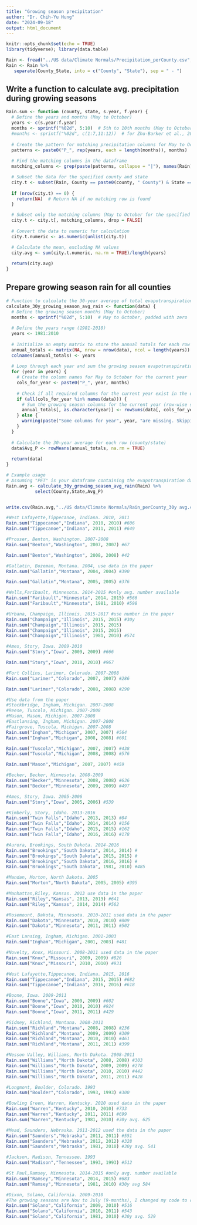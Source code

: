 ```yaml
---
title: "Growing season precipitation"
author: "Dr. Chih-Yu Hung"
date: "2024-09-18"
output: html_document
---
```


```r
knitr::opts_chunk$set(echo = TRUE)
library(tidyverse); library(data.table)

Rain <- fread("../US data/Climate Normals/Precipitation_perCounty.csv", header = TRUE)
Rain <- Rain %>%
   separate(County_State, into = c("County", "State"), sep = " - ")

```

## Write a function to calculate avg. precipitation during growing seasons

```r
Rain.sum <- function (county, state, s.year, f.year) {
  # Define the years and months (May to October)
  years <- c(s.year:f.year)
  months <- sprintf("%02d", 5:10)  # 5th to 10th months (May to October)
  #months <- sprintf("%02d", c(1:7,11:12))  # for Zhu-Barker et al., 2015 only
  
  # Create the pattern for matching precipitation columns for May to October
  patterns <- paste0("P_", rep(years, each = length(months)), months)
  
  # Find the matching columns in the dataframe
  matching_columns <- grep(paste(patterns, collapse = "|"), names(Rain), value = TRUE)

  # Subset the data for the specified county and state
  city.t <- subset(Rain, County == paste0(county, " County") & State == state)
  
  if (nrow(city.t) == 0) {
    return(NA)  # Return NA if no matching row is found
  }

  # Subset only the matching columns (May to October for the specified years)
  city.t <- city.t[, matching_columns, drop = FALSE]
  
  # Convert the data to numeric for calculation
  city.t.numeric <- as.numeric(unlist(city.t))

  # Calculate the mean, excluding NA values
  city.avg <- sum(city.t.numeric, na.rm = TRUE)/length(years)
  
  return(city.avg)
}

```


## Prepare growing season rain for all counties
```r
# Function to calculate the 30-year average of total evapotranspiration during the growing season (May-October)
calculate_30y_growing_season_avg_rain <- function(data) {
  # Define the growing season months (May to October)
  months <- sprintf("%02d", 5:10)  # May to October, padded with zero
  
  # Define the years range (1981-2010)
  years <- 1981:2010
  
  # Initialize an empty matrix to store the annual totals for each row (county/state)
  annual_totals <- matrix(NA, nrow = nrow(data), ncol = length(years))
  colnames(annual_totals) <- years
  
  # Loop through each year and sum the growing season evapotranspiration (May to October)
  for (year in years) {
    # Create the column names for May to October for the current year
    cols_for_year <- paste0("P_", year, months)
    
    # Check if all required columns for the current year exist in the data
    if (all(cols_for_year %in% names(data))) {
      # Sum the growing season columns for the current year (row-wise sum)
      annual_totals[, as.character(year)] <- rowSums(data[, cols_for_year], na.rm = TRUE)
    } else {
      warning(paste("Some columns for year", year, "are missing. Skipping."))
    }
  }
  
  # Calculate the 30-year average for each row (county/state)
  data$Avg_P <- rowMeans(annual_totals, na.rm = TRUE)
  
  return(data)
}

# Example usage
# Assuming "PET" is your dataframe containing the evapotranspiration data
Rain.avg <- calculate_30y_growing_season_avg_rain(Rain) %>%
           select(County,State,Avg_P)


write.csv(Rain.avg,"../US data/Climate Normals/Rain_perCounty_30y avg.csv", row.names = F) #unit:mm

```



```r
#West Lafayette,Tippecanoe, Indiana. 2010, 2011
Rain.sum("Tippecanoe","Indiana", 2010, 2010) #606
Rain.sum("Tippecanoe","Indiana", 2011, 2011) #649

```

```r
#Prosser, Benton, Washington. 2007-2008
Rain.sum("Benton","Washington", 2007, 2007) #67

Rain.sum("Benton","Washington", 2008, 2008) #42
```



```r
#Gallatin, Bozeman, Montana. 2004, use data in the paper
Rain.sum("Gallatin","Montana", 2004, 2004) #390

Rain.sum("Gallatin","Montana", 2005, 2005) #376
```

```r
#Wells,Faribault, Minnesota. 2014-2015 #only avg. number available
Rain.sum("Faribault","Minnesota", 2014, 2015) #566
Rain.sum("Faribault","Minnesota", 1981, 2010) #598
```

```r
#Urbana, Champaign, Illinois. 2015-2017 #use number in the paper
Rain.sum("Champaign","Illinois", 2015, 2015) #30y
Rain.sum("Champaign","Illinois", 2015, 2015)
Rain.sum("Champaign","Illinois", 2015, 2015)
Rain.sum("Champaign","Illinois", 1981, 2010) #574
```



```r
#Ames, Story, Iowa. 2009-2010
Rain.sum("Story","Iowa", 2009, 2009) #666

Rain.sum("Story","Iowa", 2010, 2010) #967
```

```r
#Fort Collins, Larimer, Colorado. 2007-2008
Rain.sum("Larimer","Colorado", 2007, 2007) #286

Rain.sum("Larimer","Colorado", 2008, 2008) #290
```


```r
#Use data from the paper
#Stockbridge, Ingham, Michigan. 2007-2008
#Reese, Tuscola, Michigan. 2007-2008
#Mason, Mason, Michigan. 2007-2008
#Eastlansing, Ingham, Michigan. 2007-2008
#Fairgrove, Tuscola, Michigan. 2007-2008
Rain.sum("Ingham","Michigan", 2007, 2007) #564
Rain.sum("Ingham","Michigan", 2008, 2008) #601

Rain.sum("Tuscola","Michigan", 2007, 2007) #438
Rain.sum("Tuscola","Michigan", 2008, 2008) #576

Rain.sum("Mason","Michigan", 2007, 2007) #459
```

```r
#Becker, Becker, Minnesota. 2008-2009
Rain.sum("Becker","Minnesota", 2008, 2008) #636
Rain.sum("Becker","Minnesota", 2009, 2009) #497

```


```r
#Ames, Story, Iowa. 2005-2006
Rain.sum("Story","Iowa", 2005, 2006) #539
```



```r
#Kimberly, Story, Idaho. 2013-2016
Rain.sum("Twin Falls","Idaho", 2013, 2013) #84
Rain.sum("Twin Falls","Idaho", 2014, 2014) #156
Rain.sum("Twin Falls","Idaho", 2015, 2015) #162
Rain.sum("Twin Falls","Idaho", 2016, 2016) #178
```

```r
#Aurora, Brookings, South Dakota. 2014-2016
Rain.sum("Brookings","South Dakota", 2014, 2014) #
Rain.sum("Brookings","South Dakota", 2015, 2015) #
Rain.sum("Brookings","South Dakota", 2016, 2016) #
Rain.sum("Brookings","South Dakota", 1981, 2010) #485
```

```r
#Mandan, Morton, North Dakota. 2005
Rain.sum("Morton","North Dakota", 2005, 2005) #395
```

```r
#Manhattan,Riley, Kansas. 2013 use data in the paper
Rain.sum("Riley","Kansas", 2013, 2013) #641
Rain.sum("Riley","Kansas", 2014, 2014) #562
```

```r
#Rosemount, Dakota, Minnesota. 2010-2011 used data in the paper
Rain.sum("Dakota","Minnesota", 2010, 2010) #809
Rain.sum("Dakota","Minnesota", 2011, 2011) #502
```



```r
#East Lansing, Ingham, Michigan. 2001-2003
Rain.sum("Ingham","Michigan", 2001, 2003) #481
```


```r
#Novelty, Knox, Missouri. 2008-2011 used data in the paper
Rain.sum("Knox","Missouri", 2009, 2009) #826
Rain.sum("Knox","Missouri", 2010, 2010) #931
```


```r
#West Lafayette,Tippecanoe, Indiana. 2015, 2016
Rain.sum("Tippecanoe","Indiana", 2015, 2015) #682
Rain.sum("Tippecanoe","Indiana", 2016, 2016) #618

```

```r
#Boone, Iowa. 2009-2011
Rain.sum("Boone","Iowa", 2009, 2009) #602
Rain.sum("Boone","Iowa", 2010, 2010) #924
Rain.sum("Boone","Iowa", 2011, 2011) #429

```

```r
#Sidney, Richland, Montana. 2008-2011
Rain.sum("Richland","Montana", 2008, 2008) #236
Rain.sum("Richland","Montana", 2009, 2009) #309
Rain.sum("Richland","Montana", 2010, 2010) #461
Rain.sum("Richland","Montana", 2011, 2011) #399
```

```r
#Nesson Valley, Williams, North Dakota. 2008-2011
Rain.sum("Williams","North Dakota", 2008, 2008) #303
Rain.sum("Williams","North Dakota", 2009, 2009) #278
Rain.sum("Williams","North Dakota", 2010, 2010) #442
Rain.sum("Williams","North Dakota", 2011, 2011) #428
```


```r
#Longmont, Boulder, Colorado. 1993
Rain.sum("Boulder","Colorado", 1993, 1993) #300
```

```r
#Bowling Green, Warren, Kentucky. 2010 used data in the paper
Rain.sum("Warren","Kentucky", 2010, 2010) #733
Rain.sum("Warren","Kentucky", 2011, 2011) #699
Rain.sum("Warren","Kentucky", 1981, 2010) #30y avg. 625
```


```r
#Mead, Saunders, Nebraska. 2011-2012 used the data in the paper
Rain.sum("Saunders","Nebraska", 2011, 2011) #551
Rain.sum("Saunders","Nebraska", 2012, 2012) #328
Rain.sum("Saunders","Nebraska", 1981, 2010) #30y avg. 541

```



```r
#Jackson, Madison, Tennessee. 1993
Rain.sum("Madison","Tennessee", 1993, 1993) #512
```


```r
#St Paul,Ramsey, Minnesota. 2014-2015 #only avg. number available
Rain.sum("Ramsey","Minnesota", 2014, 2015) #683
Rain.sum("Ramsey","Minnesota", 1981, 2010) #30y avg 584
```

```r
#Dixon, Solano, California. 2009-2010
#The growing seasons are Nov to July (9-months), I changed my code to calculate here
Rain.sum("Solano","California", 2009, 2010) #516
Rain.sum("Solano","California", 2010, 2011) #543
Rain.sum("Solano","California", 1981, 2010) #30y avg. 529

```

